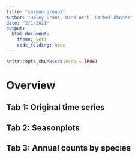 ```yaml
---
title: "salmon_group2"
author: "Haley Grant, Dina Arch, Rachel Rhodes"
date: "2/1/2021"
output: 
  html_document:
    theme: yeti
    code_folding: hide
---
```


```r
knitr::opts_chunk$set(echo = TRUE)
```

# Overview {.tabset}

## Tab 1: Original time series

## Tab 2: Seasonplots

## Tab 3: Annual counts by species

```r

```

